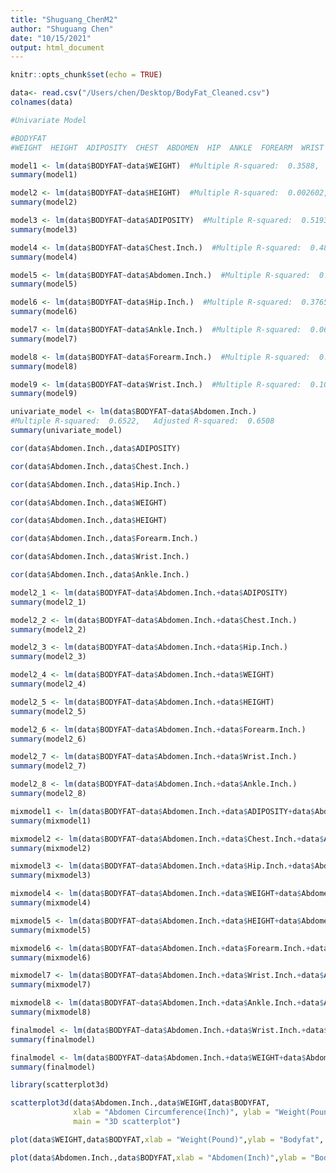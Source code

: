 ```yaml
---
title: "Shuguang_ChenM2"
author: "Shuguang Chen"
date: "10/15/2021"
output: html_document
---
```


```r
knitr::opts_chunk$set(echo = TRUE)
```


```r
data<- read.csv("/Users/chen/Desktop/BodyFat_Cleaned.csv")
colnames(data)
```


```r
#Univariate Model

#BODYFAT
#WEIGHT  HEIGHT  ADIPOSITY  CHEST  ABDOMEN  HIP  ANKLE  FOREARM  WRIST

model1 <- lm(data$BODYFAT~data$WEIGHT)  #Multiple R-squared:  0.3588,	Adjusted R-squared:  0.3563
summary(model1)

model2 <- lm(data$BODYFAT~data$HEIGHT)  #Multiple R-squared:  0.002602,	Adjusted R-squared:  -0.00142
summary(model2)

model3 <- lm(data$BODYFAT~data$ADIPOSITY)  #Multiple R-squared:  0.5193,	Adjusted R-squared:  0.5174
summary(model3)

model4 <- lm(data$BODYFAT~data$Chest.Inch.)  #Multiple R-squared:  0.4808,	Adjusted R-squared:  0.4787
summary(model4)

model5 <- lm(data$BODYFAT~data$Abdomen.Inch.)  #Multiple R-squared:  0.6522,	Adjusted R-squared:  0.6508
summary(model5)

model6 <- lm(data$BODYFAT~data$Hip.Inch.)  #Multiple R-squared:  0.3765,	Adjusted R-squared:  0.3739
summary(model6)

model7 <- lm(data$BODYFAT~data$Ankle.Inch.)  #Multiple R-squared:  0.06305,	Adjusted R-squared:  0.05927
summary(model7)

model8 <- lm(data$BODYFAT~data$Forearm.Inch.)  #Multiple R-squared:  0.1176,	Adjusted R-squared:  0.1141
summary(model8)

model9 <- lm(data$BODYFAT~data$Wrist.Inch.)  #Multiple R-squared:  0.1071,	Adjusted R-squared:  0.1035 
summary(model9)

```


```r
univariate_model <- lm(data$BODYFAT~data$Abdomen.Inch.)
#Multiple R-squared:  0.6522,	Adjusted R-squared:  0.6508
summary(univariate_model)
```



```r
cor(data$Abdomen.Inch.,data$ADIPOSITY)

cor(data$Abdomen.Inch.,data$Chest.Inch.)

cor(data$Abdomen.Inch.,data$Hip.Inch.)

cor(data$Abdomen.Inch.,data$WEIGHT)

cor(data$Abdomen.Inch.,data$HEIGHT)

cor(data$Abdomen.Inch.,data$Forearm.Inch.)

cor(data$Abdomen.Inch.,data$Wrist.Inch.)

cor(data$Abdomen.Inch.,data$Ankle.Inch.)
```


```r
model2_1 <- lm(data$BODYFAT~data$Abdomen.Inch.+data$ADIPOSITY)
summary(model2_1)
```


```r
model2_2 <- lm(data$BODYFAT~data$Abdomen.Inch.+data$Chest.Inch.)
summary(model2_2)
```


```r
model2_3 <- lm(data$BODYFAT~data$Abdomen.Inch.+data$Hip.Inch.)
summary(model2_3)
```


```r
model2_4 <- lm(data$BODYFAT~data$Abdomen.Inch.+data$WEIGHT)
summary(model2_4)
```


```r
model2_5 <- lm(data$BODYFAT~data$Abdomen.Inch.+data$HEIGHT)
summary(model2_5)
```


```r
model2_6 <- lm(data$BODYFAT~data$Abdomen.Inch.+data$Forearm.Inch.)
summary(model2_6)
```


```r
model2_7 <- lm(data$BODYFAT~data$Abdomen.Inch.+data$Wrist.Inch.)
summary(model2_7)
```


```r
model2_8 <- lm(data$BODYFAT~data$Abdomen.Inch.+data$Ankle.Inch.)
summary(model2_8)
```


```r
mixmodel1 <- lm(data$BODYFAT~data$Abdomen.Inch.+data$ADIPOSITY+data$Abdomen.Inch.*data$ADIPOSITY)
summary(mixmodel1)
```


```r
mixmodel2 <- lm(data$BODYFAT~data$Abdomen.Inch.+data$Chest.Inch.+data$Abdomen.Inch.*data$Chest.Inch.)
summary(mixmodel2)
```


```r
mixmodel3 <- lm(data$BODYFAT~data$Abdomen.Inch.+data$Hip.Inch.+data$Abdomen.Inch.*data$Hip.Inch.)
summary(mixmodel3)
```


```r
mixmodel4 <- lm(data$BODYFAT~data$Abdomen.Inch.+data$WEIGHT+data$Abdomen.Inch.*data$WEIGHT)
summary(mixmodel4)
```


```r
mixmodel5 <- lm(data$BODYFAT~data$Abdomen.Inch.+data$HEIGHT+data$Abdomen.Inch.*data$HEIGHT)
summary(mixmodel5)
```


```r
mixmodel6 <- lm(data$BODYFAT~data$Abdomen.Inch.+data$Forearm.Inch.+data$Abdomen.Inch.*data$Forearm.Inch.)
summary(mixmodel6)
```


```r
mixmodel7 <- lm(data$BODYFAT~data$Abdomen.Inch.+data$Wrist.Inch.+data$Abdomen.Inch.*data$Wrist.Inch.)
summary(mixmodel7)
```


```r
mixmodel8 <- lm(data$BODYFAT~data$Abdomen.Inch.+data$Ankle.Inch.+data$Abdomen.Inch.*data$Ankle.Inch.)
summary(mixmodel8)
```


```r
finalmodel <- lm(data$BODYFAT~data$Abdomen.Inch.+data$Wrist.Inch.+data$Abdomen.Inch.*data$Wrist.Inch.)
summary(finalmodel)
```


```r
finalmodel <- lm(data$BODYFAT~data$Abdomen.Inch.+data$WEIGHT+data$Abdomen.Inch.*data$WEIGHT)
summary(finalmodel)
```



```r
library(scatterplot3d)

scatterplot3d(data$Abdomen.Inch.,data$WEIGHT,data$BODYFAT,
              xlab = "Abdomen Circumference(Inch)", ylab = "Weight(Pound)",zlab = "Bodyfat",
              main = "3D scatterplot")
```


```r
plot(data$WEIGHT,data$BODYFAT,xlab = "Weight(Pound)",ylab = "Bodyfat", main = "Weight against Bodyfat")
```


```r
plot(data$Abdomen.Inch.,data$BODYFAT,xlab = "Abdomen(Inch)",ylab = "Bodyfat", main = "Abdomen against Bodyfat")
```


